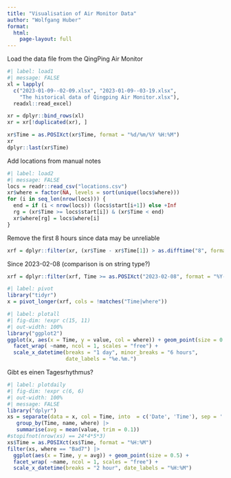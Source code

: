 ```yaml
---
title: "Visualisation of Air Monitor Data"
author: "Wolfgang Huber"
format: 
  html:
    page-layout: full
---
```


Load the data file from the QingPing Air Monitor

```r
#| label: load1
#| message: FALSE
xl = lapply(
  c("2023-01-09--02-09.xlsx", "2023-01-09--03-19.xlsx", 
    "The historical data of Qingping Air Monitor.xlsx"), 
  readxl::read_excel) 

xr = dplyr::bind_rows(xl) 
xr = xr[!duplicated(xr), ]

xr$Time = as.POSIXct(xr$Time, format = "%d/%m/%Y %H:%M")
xr
dplyr::last(xr$Time)
```

Add locations from manual notes

```r
#| label: load2
#| message: FALSE
locs = readr::read_csv("locations.csv")
xr$where = factor(NA, levels = sort(unique(locs$where)))
for (i in seq_len(nrow(locs))) {
  end = if (i < nrow(locs)) (locs$start[i+1]) else +Inf
  rg = (xr$Time >= locs$start[i]) & (xr$Time < end) 
  xr$where[rg] = locs$where[i]
}
```

Remove the first 8 hours since data may be unreliable

```r
xrf = dplyr::filter(xr, (xr$Time - xr$Time[1]) > as.difftime("8", format = "%H"))
```

Since 2023-02-08 (comparison is on string type?)

```r
xrf = dplyr::filter(xrf, Time >= as.POSIXct("2023-02-08", format = "%Y-%m-%d")) 
```

```r
#| label: pivot
library("tidyr")
x = pivot_longer(xrf, cols = !matches("Time|where"))
```

```r
#| label: plotall
#| fig-dim: !expr c(15, 11)
#| out-width: 100%
library("ggplot2")
ggplot(x, aes(x = Time, y = value, col = where)) + geom_point(size = 0.5) +
  facet_wrap( ~name, ncol = 1, scales = "free") +
  scale_x_datetime(breaks = "1 day", minor_breaks = "6 hours",
                   date_labels = "%e.%m.")
```

Gibt es einen Tagesrhythmus?

```r
#| label: plotdaily
#| fig-dim: !expr c(6, 6)
#| out-width: 100%
#| message: FALSE
library("dplyr")
xs = separate(data = x, col = Time, into  = c('Date', 'Time'), sep = ' ') |>
   group_by(Time, name, where) |>
   summarise(avg = mean(value, trim = 0.1)) 
#stopifnot(nrow(xs) == 24*4*5*3)
xs$Time = as.POSIXct(xs$Time, format = "%H:%M")
filter(xs, where == "Bad7") |>
  ggplot(aes(x = Time, y = avg)) + geom_point(size = 0.5) +
  facet_wrap( ~name, ncol = 1, scales = "free") +
  scale_x_datetime(breaks = "2 hour", date_labels = "%H:%M")
```